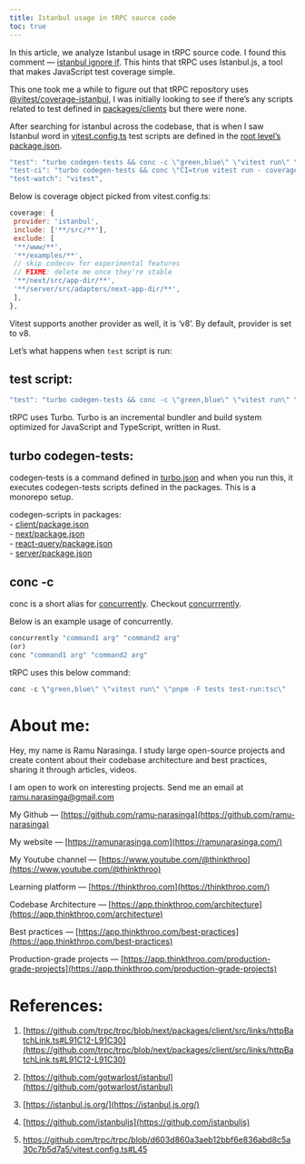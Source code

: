 ```yaml
---
title: Istanbul usage in tRPC source code
toc: true
---
```


In this article, we analyze Istanbul usage in tRPC source code. I found this comment — [istanbul ignore if](https://github.com/trpc/trpc/blob/next/packages/client/src/links/httpBatchLink.ts#L91C12-L91C30). This hints that tRPC uses Istanbul.js, a tool that makes JavaScript test coverage simple.

This one took me a while to figure out that tRPC repository uses [@vitest/coverage-istanbul](https://vitest.dev/guide/coverage), I was initially looking to see if there’s any scripts related to test defined in [packages/clients](https://github.com/trpc/trpc/blob/next/packages/client/src/links/httpBatchLink.ts#L91C12-L91C30) but there were none.

After searching for istanbul across the codebase, that is when I saw Istanbul word in [vitest.config.ts](https://github.com/trpc/trpc/blob/d603d860a3aeb12bbf6e836abd8c5a30c7b5d7a5/vitest.config.ts#L45) test scripts are defined in the [root level’s package.json](https://github.com/trpc/trpc/blob/next/package.json).

```javascript
"test": "turbo codegen-tests && conc -c \"green,blue\" \"vitest run\" \"pnpm -F tests test-run:tsc\"",
"test-ci": "turbo codegen-tests && conc \"CI=true vitest run - coverage\" \"pnpm -F tests test-run:tsc\"",
"test-watch": "vitest",
```

Below is coverage object picked from vitest.config.ts:

```javascript
coverage: {
 provider: 'istanbul',
 include: ['**/src/**'],
 exclude: [
 '**/www/**',
 '**/examples/**',
 // skip codecov for experimental features
 // FIXME: delete me once they're stable
 '**/next/src/app-dir/**',
 '**/server/src/adapters/next-app-dir/**',
 ],
},
```

Vitest supports another provider as well, it is ‘v8’. By default, provider is set to v8.

Let’s what happens when `test` script is run:

## **test script:**

```javascript
"test": "turbo codegen-tests && conc -c \"green,blue\" \"vitest run\" \"pnpm -F tests test-run:tsc\"",
```

tRPC uses Turbo. Turbo is an incremental bundler and build system optimized for JavaScript and TypeScript, written in Rust.

## **turbo codegen-tests:**

codegen-tests is a command defined in [turbo.json](https://github.com/trpc/trpc/blob/next/turbo.json#L19) and when you run this, it executes codegen-tests scripts defined in the packages. This is a monorepo setup.

codegen-scripts in packages:  
\- [client/package.json](https://github.com/trpc/trpc/blob/next/packages/client/package.json#L27)  
\- [next/package.json](https://github.com/trpc/trpc/blob/next/packages/next/package.json#L28)  
\- [react-query/package.json](https://github.com/trpc/trpc/blob/next/packages/react-query/package.json#L19)  
\- [server/package.json](https://github.com/trpc/trpc/blob/next/packages/server/package.json#L19)

## **conc -c**

conc is a short alias for [concurrently](https://www.npmjs.com/package/concurrently#usage). Checkout [concurrrently](https://www.npmjs.com/package/concurrently#usage).

Below is an example usage of concurrently.

```javascript
concurrently "command1 arg" "command2 arg"
(or)
conc "command1 arg" "command2 arg"
```

tRPC uses this below command:

```javascript
conc -c \"green,blue\" \"vitest run\" \"pnpm -F tests test-run:tsc\"
```

# **About me:**

Hey, my name is Ramu Narasinga. I study large open-source projects and create content about their codebase architecture and best practices, sharing it through articles, videos.

I am open to work on interesting projects. Send me an email at ramu.narasinga@gmail.com

My Github — [https://github.com/ramu-narasinga](https://github.com/ramu-narasinga)

My website — [https://ramunarasinga.com](https://ramunarasinga.com/)

My Youtube channel — [https://www.youtube.com/@thinkthroo](https://www.youtube.com/@thinkthroo)

Learning platform — [https://thinkthroo.com](https://thinkthroo.com/)

Codebase Architecture — [https://app.thinkthroo.com/architecture](https://app.thinkthroo.com/architecture)

Best practices — [https://app.thinkthroo.com/best-practices](https://app.thinkthroo.com/best-practices)

Production-grade projects — [https://app.thinkthroo.com/production-grade-projects](https://app.thinkthroo.com/production-grade-projects)

# **References:**

1. [https://github.com/trpc/trpc/blob/next/packages/client/src/links/httpBatchLink.ts#L91C12-L91C30](https://github.com/trpc/trpc/blob/next/packages/client/src/links/httpBatchLink.ts#L91C12-L91C30)
    
2. [https://github.com/gotwarlost/istanbul](https://github.com/gotwarlost/istanbul)
    
3. [https://istanbul.js.org/](https://istanbul.js.org/)
    
4. [https://github.com/istanbuljs](https://github.com/istanbuljs)
    
5. https://github.com/trpc/trpc/blob/d603d860a3aeb12bbf6e836abd8c5a30c7b5d7a5/vitest.config.ts#L45
